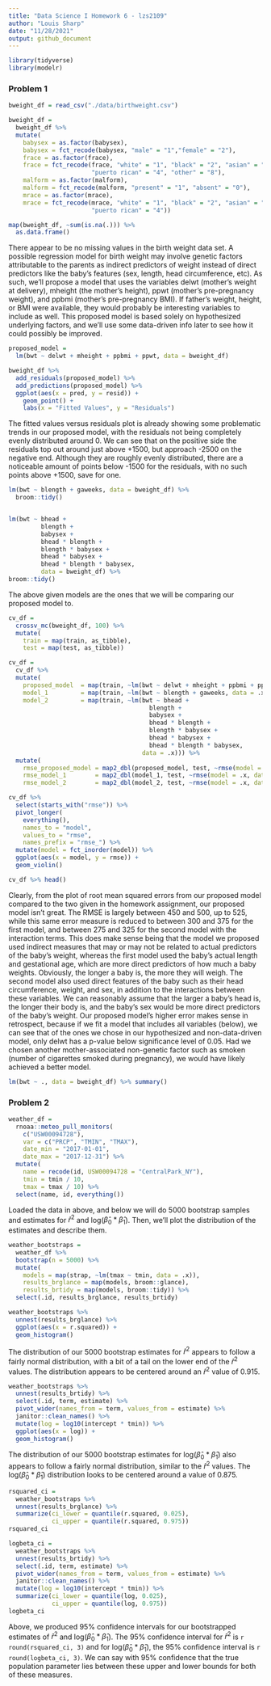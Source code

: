 ```yaml
---
title: "Data Science I Homework 6 - lzs2109"
author: "Louis Sharp"
date: "11/28/2021"
output: github_document
---
```


```r
library(tidyverse)
library(modelr)
```


### Problem 1

```r
bweight_df = read_csv("./data/birthweight.csv")

bweight_df = 
  bweight_df %>% 
  mutate(
    babysex = as.factor(babysex),
    babysex = fct_recode(babysex, "male" = "1","female" = "2"),
    frace = as.factor(frace),
    frace = fct_recode(frace, "white" = "1", "black" = "2", "asian" = "3", 
                       "puerto rican" = "4", "other" = "8"),
    malform = as.factor(malform),
    malform = fct_recode(malform, "present" = "1", "absent" = "0"),
    mrace = as.factor(mrace),
    mrace = fct_recode(mrace, "white" = "1", "black" = "2", "asian" = "3", 
                       "puerto rican" = "4"))
```

```r
map(bweight_df, ~sum(is.na(.))) %>% 
  as.data.frame()
```

There appear to be no missing values in the birth weight data set. A possible regression model for birth weight may involve genetic factors attributable to the parents as indirect predictors of weight instead of direct predictors like the baby's features (sex, length, head circumference, etc). As such, we'll propose a model that uses the variables delwt (mother's weight at delivery), mheight (the mother's height), ppwt (mother's pre-pregnancy weight), and ppbmi (mother's pre-pregnancy BMI). If father's weight, height, or BMI were available, they would probably be interesting variables to include as well. This proposed model is based solely on hypothesized underlying factors, and we'll use some data-driven info later to see how it could possibly be improved.

```r
proposed_model = 
  lm(bwt ~ delwt + mheight + ppbmi + ppwt, data = bweight_df)

bweight_df %>% 
  add_residuals(proposed_model) %>% 
  add_predictions(proposed_model) %>%
  ggplot(aes(x = pred, y = resid)) + 
    geom_point() + 
    labs(x = "Fitted Values", y = "Residuals")
```

The fitted values versus residuals plot is already showing some problematic trends in our proposed model, with the residuals not being completely evenly distributed around 0. We can see that on the positive side the residuals top out around just above +1500, but approach -2500 on the negative end. Although they are roughly evenly distributed, there are a noticeable amount of points below -1500 for the residuals, with no such points above +1500, save for one.

```r
lm(bwt ~ blength + gaweeks, data = bweight_df) %>% 
  broom::tidy()


lm(bwt ~ bhead + 
         blength + 
         babysex + 
         bhead * blength + 
         blength * babysex + 
         bhead * babysex + 
         bhead * blength * babysex, 
         data = bweight_df) %>% 
broom::tidy()
```

The above given models are the ones that we will be comparing our proposed model to.

```r
cv_df = 
  crossv_mc(bweight_df, 100) %>% 
  mutate(
    train = map(train, as_tibble),
    test = map(test, as_tibble))

cv_df = 
  cv_df %>% 
  mutate(
    proposed_model  = map(train, ~lm(bwt ~ delwt + mheight + ppbmi + ppwt, data = .x)),
    model_1         = map(train, ~lm(bwt ~ blength + gaweeks, data = .x)),
    model_2         = map(train, ~lm(bwt ~ bhead + 
                                       blength + 
                                       babysex + 
                                       bhead * blength + 
                                       blength * babysex + 
                                       bhead * babysex + 
                                       bhead * blength * babysex,
                                     data = .x))) %>% 
  mutate(
    rmse_proposed_model = map2_dbl(proposed_model, test, ~rmse(model = .x, data = .y)),
    rmse_model_1        = map2_dbl(model_1, test, ~rmse(model = .x, data = .y)),
    rmse_model_2        = map2_dbl(model_2, test, ~rmse(model = .x, data = .y)))

cv_df %>% 
  select(starts_with("rmse")) %>% 
  pivot_longer(
    everything(),
    names_to = "model", 
    values_to = "rmse",
    names_prefix = "rmse_") %>% 
  mutate(model = fct_inorder(model)) %>% 
  ggplot(aes(x = model, y = rmse)) + 
  geom_violin()

cv_df %>% head()
```

Clearly, from the plot of root mean squared errors from our proposed model compared to the two given in the homework assignment, our proposed model isn't great. The RMSE is largely between 450 and 500, up to 525, while this same error measure is reduced to between 300 and 375 for the first model, and between 275 and 325 for the second model with the interaction terms. This does make sense being that the model we proposed used indirect measures that may or may not be related to actual predictors of the baby's weight, whereas the first model used the baby's actual length and gestational age, which are more direct predictors of how much a baby weights. Obviously, the longer a baby is, the more they will weigh. The second model also used direct features of the baby such as their head circumference, weight, and sex, in addition to the interactions between these variables. We can reasonably assume that the larger a baby's head is, the longer their body is, and the baby's sex would be more direct predictors of the baby's weight. Our proposed model's higher error makes sense in retrospect, because if we fit a model that includes all variables (below), we can see that of the ones we chose in our hypothesized and non-data-driven model, only delwt has a p-value below significance level of 0.05. Had we chosen another mother-associated non-genetic factor such as smoken (number of cigarettes smoked during pregnancy), we would have likely achieved a better model.

```r
lm(bwt ~ ., data = bweight_df) %>% summary()
```


### Problem 2

```r
weather_df = 
  rnoaa::meteo_pull_monitors(
    c("USW00094728"),
    var = c("PRCP", "TMIN", "TMAX"), 
    date_min = "2017-01-01",
    date_max = "2017-12-31") %>%
  mutate(
    name = recode(id, USW00094728 = "CentralPark_NY"),
    tmin = tmin / 10,
    tmax = tmax / 10) %>%
  select(name, id, everything())
```

Loaded the data in above, and below we will do 5000 bootstrap samples and estimates for $\hat{r}^2$ and log($\hat{\beta}_0 * \hat{\beta}_1$). Then, we'll plot the distribution of the estimates and describe them.

```r
weather_bootstraps = 
  weather_df %>% 
  bootstrap(n = 5000) %>% 
  mutate(
    models = map(strap, ~lm(tmax ~ tmin, data = .x)),
    results_brglance = map(models, broom::glance),
    results_brtidy = map(models, broom::tidy)) %>% 
  select(.id, results_brglance, results_brtidy)

weather_bootstraps %>% 
  unnest(results_brglance) %>% 
  ggplot(aes(x = r.squared)) +
  geom_histogram()
```

The distribution of our 5000 bootstrap estimates for $\hat{r}^2$ appears to follow a fairly normal distribution, with a bit of a tail on the lower end of the $\hat{r}^2$ values. The distribution appears to be centered around an $\hat{r}^2$ value of 0.915.

```r
weather_bootstraps %>% 
  unnest(results_brtidy) %>% 
  select(.id, term, estimate) %>% 
  pivot_wider(names_from = term, values_from = estimate) %>% 
  janitor::clean_names() %>% 
  mutate(log = log10(intercept * tmin)) %>% 
  ggplot(aes(x = log)) +
  geom_histogram()
```

The distribution of our 5000 bootstrap estimates for log($\hat{\beta}_0 * \hat{\beta}_1$) also appears to follow a fairly normal distribution, similar to the $\hat{r}^2$ values. The log($\hat{\beta}_0 * \hat{\beta}_1$) distribution looks to be centered around a value of 0.875.

```r
rsquared_ci = 
  weather_bootstraps %>% 
  unnest(results_brglance) %>% 
  summarize(ci_lower = quantile(r.squared, 0.025), 
            ci_upper = quantile(r.squared, 0.975))
rsquared_ci

logbeta_ci = 
  weather_bootstraps %>% 
  unnest(results_brtidy) %>% 
  select(.id, term, estimate) %>% 
  pivot_wider(names_from = term, values_from = estimate) %>% 
  janitor::clean_names() %>% 
  mutate(log = log10(intercept * tmin)) %>% 
  summarize(ci_lower = quantile(log, 0.025), 
            ci_upper = quantile(log, 0.975))
logbeta_ci
```

Above, we produced 95% confidence intervals for our bootstrapped estimates of $\hat{r}^2$ and log($\hat{\beta}_0 * \hat{\beta}_1$). The 95% confidence interval for $\hat{r}^2$ is `r round(rsquared_ci, 3)` and for log($\hat{\beta}_0 * \hat{\beta}_1$), the 95% confidence interval is `r round(logbeta_ci, 3)`. We can say with 95% confidence that the true population parameter lies between these upper and lower bounds for both of these measures.
